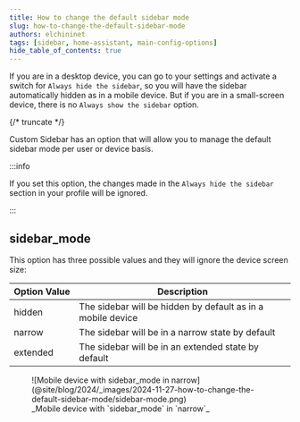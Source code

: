 ```yaml
---
title: How to change the default sidebar mode
slug: how-to-change-the-default-sidebar-mode
authors: elchininet
tags: [sidebar, home-assistant, main-config-options]
hide_table_of_contents: true
---
```


If you are in a desktop device, you can go to your settings and activate a switch for `Always hide the sidebar`, so you will have the sidebar automatically hidden as in a mobile device. But if you are in a small-screen device, there is no `Always show the sidebar` option.

{/* truncate */}


Custom Sidebar has an option that will allow you to manage the default sidebar mode per user or device basis.

:::info

If you set this option, the changes made in the `Always hide the sidebar` section in your profile will be ignored.

:::

## sidebar_mode

This option has three possible values and they will ignore the device screen size:

| Option&nbsp;Value | Description                                                 |
| ----------------- | ----------------------------------------------------------- |
| hidden            | The sidebar will be hidden by default as in a mobile device |
| narrow            | The sidebar will be in a narrow state by default            |
| extended          | The sidebar will be in an extended state by default         |

<Example />

<figure>
![Mobile device with sidebar_mode in narrow](@site/blog/2024/_images/2024-11-27-how-to-change-the-default-sidebar-mode/sidebar-mode.png)
<figcaption>_Mobile device with `sidebar_mode` in `narrow`_</figcaption>
</figure>